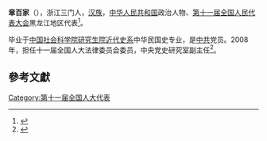 '''章百家'''（{{bd|1948年1月15日||}}），浙江三门人，[[汉族|汉族]]，[[中华人民共和国|中华人民共和国]]政治人物、[[第十一届全国人民代表大会|第十一届全国人民代表大会]]黑龙江地区代表<ref>{{cite web|author=新华网|title=第十一届全国人大代表|url=http://news.xinhuanet.com/ziliao/2008-03/03/content_7708230.htm?node=36628|publisher=新华网|accessdate=2014-01-07|archive-date=2014-01-10|archive-url=https://web.archive.org/web/20140110211415/http://news.xinhuanet.com/ziliao/2008-03/03/content_7708230.htm?node=36628|dead-url=no}}</ref>。

毕业于[[中国社会科学院研究生院近代史系|中国社会科学院研究生院近代史系]]中华民国史专业，是[[中共|中共]]党员。2008年，担任十一届全国人大法律委员会委员，中央党史研究室副主任<ref>{{cite news|title=全国人大代表信息-章百家|url= http://210.82.31.1:8084/delegate/viewDelegate.action?dbid=110627|accessdate=2013-04-05|newspaper=全国人大网}}</ref>。

==參考文獻==
{{reflist}}
[[Category:第十一届全国人大代表|Category:第十一届全国人大代表]]